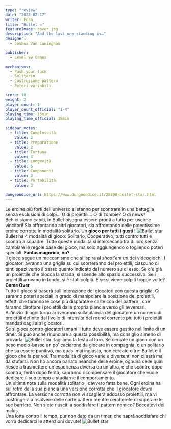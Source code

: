 ```yaml
---
type: "review"
date: "2023-02-17"
writer: Fora
title: "Bullet ⭐️"
featureImage: cover.jpg
description: "And the last one standing is…"
designer:
  - Joshua Van Laningham

publisher:
  - Level 99 Games

mechanisms:
  - Push your luck
  - Solitario
  - Costruzione pattern
  - Poteri variabili

score: 10
weight: 2
player_count: 1
player_count_official: "1-4"
playing_time: 15min
playing_time_official: 15min

sidebar_votes:
  - title: Complessità
    value: 2
  - title: Preparazione
    value: 2
  - title: Fortuna
    value: 4
  - title: Longevità
    value: 5
  - title: Componenti
    value: 3
  - title: Portabilità
    value: 3

dungeondice_url: https://www.dungeondice.it/28798-bullet-star.html
---
```


<Setting>
  Le eroine più forti dell'universo si stanno per scontrare in una battaglia
  senza esclusioni di colpi… O di proiettili… O di zombie? O di news? <br />
  Beh ci siamo capiti, in Bullet bisogna essere pronti a tutto per uscirne vincitori!
  Sia affrontando altri giocatori, sia affrontando delle potentissime eroine corrotte
  in modalità solitario. Un <strong> gioco per tutti i gusti </strong>!
</Setting>

<img src="./game1.jpg" alt="Bullet star" />

<Rules>
  Bullet ha 4 modalità di gioco: Solitario, Cooperativo, tutti contro tutti e
  scontro a squadre. Tutte queste modalità si intersecano tra di loro senza
  cambiare le regole base del gioco, ma solo aggiungendo o togliendo poteri
  speciali. <strong> Fantasmagorico, no? </strong> <br />
  Il gioco segue un meccanismo che si ispira al <em>shoot'em up</em> dei videogiochi.
  I giocatori avranno una griglia su cui scorreranno dei proiettili, ciascuno di
  tanti spazi verso il basso quanto indicato dal numero su di esso. Se c'è già un
  proiettile che blocca la strada, si scende allo spazio successivo. Se i proiettili
  arrivano in fondo, si è stati colpiti. E se si viene colpiti troppe volte? <strong>
    Game Over
  </strong>
  <br />
  Tutto il gioco si baserà sull'interazione dei giocatori con questa griglia. Ci
  saranno poteri speciali in grado di manipolare la posizione dei proiettili, effetti
  che faranno le cose più disparate e carte con dei <Link to="/mechanisms/costruzione-pattern/">
    pattern
  </Link>, che faranno dirottare i proiettili dalla propria plancia verso gli avversari.
  <br />
  All'inizio di ogni turno arriveranno sulla plancia del giocatore un numero di proiettili
  definito dal livello di intensità del round corrente più tutti i proiettili mandati
  dagli altri giocatori.
  <br />
  Se si gioca contro giocatori umani il tutto deve essere gestito nel limite di un
  timer. Si può anche rinunciare a questa possibilità, ma consiglio almeno di provarla.
</Rules>

<img src="./game2.jpg" alt="Bullet star" />

<Feedback>
  Tagliamo la testa al toro. Se cercate un gioco con un peso medio-basso un po'
  caciarone da giocare in compagnia, o un solitario che sa essere punitivo, ma
  quasi mai ingiusto, non cercate oltre: Bullet è il gioco che fa per voi. Tra
  modalità di gioco varie e divertenti non ci sarà mai da stufarsi. Non ho
  ancora parlato neanche delle eroine, ognuna delle quali riesce a trasmettere
  un'esperienza diversa da un'altra, e che scontro dopo scontro, ferita dopo
  ferita, sapranno ricompensare il giocatore che vuole dedicare il suo tempo a
  studiarne il comportamento. <br />
  Un'ultima nota sulla modalità <Link to="/mechanisms/solitario/">
    solitario
  </Link>, davvero fatta bene. Ogni eroina ha sul retro della sua plancia una versione
  corrotta che il giocatore dovrà affrontare. La versione corrotta non vi scaglierà
  addosso proiettili, ma vi costringerà a risolvere delle carte pattern mentre cercherete
  di superare le sue barriere. Non siete riusciti a soddisfare il pattern nemico?
  Beccatevi dei malus. <br /> Una lotta contro il tempo, pur non dato da un timer,
  che saprà soddisfare chi vorrà dedicarci le attenzioni dovute!
</Feedback>

<img src="./game3.jpg" alt="Bullet star" />
